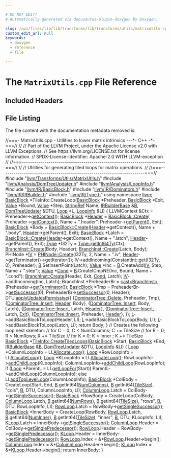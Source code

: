 ```yaml
---

# DO NOT EDIT!
# Automatically generated via docusaurus-plugin-doxygen by Doxygen.

slug: /api/files/lib/lib/transforms/lib/transforms/utils/matrixutils-cpp
custom_edit_url: null
keywords:
  - doxygen
  - reference
  - file

---
```





# The `MatrixUtils.cpp` File Reference

<DoxygenPage pluginConfig={pluginConfig}>



## Included Headers

<IncludesList>
<IncludesListItem
  filePath="llvm/Transforms/Utils/MatrixUtils.h"
  permalink="/docs/api/files/include/include/llvm/include/llvm/transforms/include/llvm/transforms/utils/matrixutils-h"
  isLocal="true" />
<IncludesListItem
  filePath="llvm/Analysis/DomTreeUpdater.h"
  permalink="/docs/api/files/include/include/llvm/include/llvm/analysis/domtreeupdater-h"
  isLocal="true" />
<IncludesListItem
  filePath="llvm/Analysis/LoopInfo.h"
  permalink="/docs/api/files/include/include/llvm/include/llvm/analysis/loopinfo-h"
  isLocal="true" />
<IncludesListItem
  filePath="llvm/IR/BasicBlock.h"
  permalink="/docs/api/files/include/include/llvm/include/llvm/ir/basicblock-h"
  isLocal="true" />
<IncludesListItem
  filePath="llvm/IR/Dominators.h"
  permalink="/docs/api/files/include/include/llvm/include/llvm/ir/dominators-h"
  isLocal="true" />
<IncludesListItem
  filePath="llvm/IR/IRBuilder.h"
  permalink="/docs/api/files/include/include/llvm/include/llvm/ir/irbuilder-h"
  isLocal="true" />
<IncludesListItem
  filePath="llvm/IR/Type.h"
  permalink="/docs/api/files/include/include/llvm/include/llvm/ir/type-h"
  isLocal="true" />
</IncludesList>


## File Listing

The file content with the documentation metadata removed is:

<ProgramListing>

<Link id="l00001" /><CodeLine lineNumber="1"><span class="doxyHighlightComment">//===- MatrixUtils.cpp - Utilities to lower matrix intrinsics ---&#42;- C++ -&#42;-===//</span></CodeLine>
<Link id="l00002" /><CodeLine lineNumber="2"><span class="doxyHighlightComment">//</span></CodeLine>
<Link id="l00003" /><CodeLine lineNumber="3"><span class="doxyHighlightComment">// Part of the LLVM Project, under the Apache License v2.0 with LLVM Exceptions.</span></CodeLine>
<Link id="l00004" /><CodeLine lineNumber="4"><span class="doxyHighlightComment">// See https://llvm.org/LICENSE.txt for license information.</span></CodeLine>
<Link id="l00005" /><CodeLine lineNumber="5"><span class="doxyHighlightComment">// SPDX-License-Identifier: Apache-2.0 WITH LLVM-exception</span></CodeLine>
<Link id="l00006" /><CodeLine lineNumber="6"><span class="doxyHighlightComment">//</span></CodeLine>
<Link id="l00007" /><CodeLine lineNumber="7"><span class="doxyHighlightComment">//===----------------------------------------------------------------------===//</span></CodeLine>
<Link id="l00008" /><CodeLine lineNumber="8"><span class="doxyHighlightComment">//</span></CodeLine>
<Link id="l00009" /><CodeLine lineNumber="9"><span class="doxyHighlightComment">// Utilities for generating tiled loops for matrix operations.</span></CodeLine>
<Link id="l00010" /><CodeLine lineNumber="10"><span class="doxyHighlightComment">//</span></CodeLine>
<Link id="l00011" /><CodeLine lineNumber="11"><span class="doxyHighlightComment">//===----------------------------------------------------------------------===//</span></CodeLine>
<Link id="l00012" /><CodeLine lineNumber="12"></CodeLine>
<Link id="l00013" /><CodeLine lineNumber="13"><span class="doxyHighlightPreprocessor">#include &quot;<a href="/docs/api/files/include/include/llvm/include/llvm/transforms/include/llvm/transforms/utils/matrixutils-h">llvm/Transforms/Utils/MatrixUtils.h</a>&quot;</span></CodeLine>
<Link id="l00014" /><CodeLine lineNumber="14"><span class="doxyHighlightPreprocessor">#include &quot;<a href="/docs/api/files/include/include/llvm/include/llvm/analysis/domtreeupdater-h">llvm/Analysis/DomTreeUpdater.h</a>&quot;</span></CodeLine>
<Link id="l00015" /><CodeLine lineNumber="15"><span class="doxyHighlightPreprocessor">#include &quot;<a href="/docs/api/files/include/include/llvm/include/llvm/analysis/loopinfo-h">llvm/Analysis/LoopInfo.h</a>&quot;</span></CodeLine>
<Link id="l00016" /><CodeLine lineNumber="16"><span class="doxyHighlightPreprocessor">#include &quot;<a href="/docs/api/files/include/include/llvm/include/llvm/ir/basicblock-h">llvm/IR/BasicBlock.h</a>&quot;</span></CodeLine>
<Link id="l00017" /><CodeLine lineNumber="17"><span class="doxyHighlightPreprocessor">#include &quot;<a href="/docs/api/files/include/include/llvm/include/llvm/ir/dominators-h">llvm/IR/Dominators.h</a>&quot;</span></CodeLine>
<Link id="l00018" /><CodeLine lineNumber="18"><span class="doxyHighlightPreprocessor">#include &quot;<a href="/docs/api/files/include/include/llvm/include/llvm/ir/irbuilder-h">llvm/IR/IRBuilder.h</a>&quot;</span></CodeLine>
<Link id="l00019" /><CodeLine lineNumber="19"><span class="doxyHighlightPreprocessor">#include &quot;<a href="/docs/api/files/include/include/llvm/include/llvm/ir/type-h">llvm/IR/Type.h</a>&quot;</span></CodeLine>
<Link id="l00020" /><CodeLine lineNumber="20"></CodeLine>
<Link id="l00021" /><CodeLine lineNumber="21"><span class="doxyHighlightKeyword">using namespace </span><span class="doxyHighlight"><a href="/docs/api/namespaces/llvm">llvm</a>;</span></CodeLine>
<Link id="l00022" /><CodeLine lineNumber="22"></CodeLine>
<Link id="l00023" /><CodeLine lineNumber="23"><span class="doxyHighlight"><a href="/docs/api/classes/llvm/basicblock">BasicBlock</a> &#42;TileInfo::CreateLoop(<a href="/docs/api/classes/llvm/basicblock">BasicBlock</a> &#42;Preheader, <a href="/docs/api/classes/llvm/basicblock">BasicBlock</a> &#42;Exit,</span></CodeLine>
<Link id="l00024" /><CodeLine lineNumber="24"><span class="doxyHighlight">                                 <a href="/docs/api/classes/llvm/value">Value</a> &#42;Bound, <a href="/docs/api/classes/llvm/value">Value</a> &#42;Step, <a href="/docs/api/classes/llvm/stringref">StringRef</a> Name,</span></CodeLine>
<Link id="l00025" /><CodeLine lineNumber="25"><span class="doxyHighlight">                                 <a href="/docs/api/classes/llvm/irbuilderbase">IRBuilderBase</a> &amp;<a href="/docs/api/files/lib/lib/ir/builtingcs-cpp/#ae76959fe811ba090de4cba69ac00f1da">B</a>, <a href="/docs/api/classes/llvm/domtreeupdater">DomTreeUpdater</a> &amp;DTU, <a href="/docs/api/classes/llvm/loop">Loop</a> &#42;L,</span></CodeLine>
<Link id="l00026" /><CodeLine lineNumber="26"><span class="doxyHighlight">                                 <a href="/docs/api/classes/llvm/loopinfo">LoopInfo</a> &amp;LI) &#123;</span></CodeLine>
<Link id="l00027" /><CodeLine lineNumber="27"><span class="doxyHighlight">  LLVMContext &amp;Ctx = Preheader-&gt;<a href="/docs/api/classes/llvm/basicblock/#aa286a0f7f5d38488d593bb7ef0ba183e">getContext</a>();</span></CodeLine>
<Link id="l00028" /><CodeLine lineNumber="28"><span class="doxyHighlight">  <a href="/docs/api/namespaces/llvm/isd/#a22ea9cec080dd5f4f47ba234c2f59110a8472e46f9e4db168c5610ecdfb05dbaf">BasicBlock</a> &#42;<a href="/docs/api/namespaces/anonymous-lvcompare-cpp-/#a1ad6686ca7dcf67bc791fff07fdf7818abf50d5e661106d0abe925af3c2e6f7e7">Header</a> = <a href="/docs/api/classes/llvm/basicblock/#a4a5b798214be930cf8e133c032ba0129">BasicBlock::Create</a>(</span></CodeLine>
<Link id="l00029" /><CodeLine lineNumber="29"><span class="doxyHighlight">      Preheader-&gt;<a href="/docs/api/classes/llvm/basicblock/#aa286a0f7f5d38488d593bb7ef0ba183e">getContext</a>(), Name + </span><span class="doxyHighlightStringLiteral">&quot;.header&quot;</span><span class="doxyHighlight">, Preheader-&gt;<a href="/docs/api/classes/llvm/basicblock/#a1b4bf7c97cdc8159fd73d48063f0b250">getParent</a>(), Exit);</span></CodeLine>
<Link id="l00030" /><CodeLine lineNumber="30"><span class="doxyHighlight">  <a href="/docs/api/namespaces/llvm/isd/#a22ea9cec080dd5f4f47ba234c2f59110a8472e46f9e4db168c5610ecdfb05dbaf">BasicBlock</a> &#42;Body = <a href="/docs/api/classes/llvm/basicblock/#a4a5b798214be930cf8e133c032ba0129">BasicBlock::Create</a>(<a href="/docs/api/namespaces/anonymous-lvcompare-cpp-/#a1ad6686ca7dcf67bc791fff07fdf7818abf50d5e661106d0abe925af3c2e6f7e7">Header</a>-&gt;getContext(), Name + </span><span class="doxyHighlightStringLiteral">&quot;.body&quot;</span><span class="doxyHighlight">,</span></CodeLine>
<Link id="l00031" /><CodeLine lineNumber="31"><span class="doxyHighlight">                                        <a href="/docs/api/namespaces/anonymous-lvcompare-cpp-/#a1ad6686ca7dcf67bc791fff07fdf7818abf50d5e661106d0abe925af3c2e6f7e7">Header</a>-&gt;getParent(), Exit);</span></CodeLine>
<Link id="l00032" /><CodeLine lineNumber="32"><span class="doxyHighlight">  <a href="/docs/api/namespaces/llvm/isd/#a22ea9cec080dd5f4f47ba234c2f59110a8472e46f9e4db168c5610ecdfb05dbaf">BasicBlock</a> &#42;Latch = <a href="/docs/api/classes/llvm/basicblock/#a4a5b798214be930cf8e133c032ba0129">BasicBlock::Create</a>(<a href="/docs/api/namespaces/anonymous-lvcompare-cpp-/#a1ad6686ca7dcf67bc791fff07fdf7818abf50d5e661106d0abe925af3c2e6f7e7">Header</a>-&gt;getContext(), Name + </span><span class="doxyHighlightStringLiteral">&quot;.latch&quot;</span><span class="doxyHighlight">,</span></CodeLine>
<Link id="l00033" /><CodeLine lineNumber="33"><span class="doxyHighlight">                                         <a href="/docs/api/namespaces/anonymous-lvcompare-cpp-/#a1ad6686ca7dcf67bc791fff07fdf7818abf50d5e661106d0abe925af3c2e6f7e7">Header</a>-&gt;getParent(), Exit);</span></CodeLine>
<Link id="l00034" /><CodeLine lineNumber="34"></CodeLine>
<Link id="l00035" /><CodeLine lineNumber="35"><span class="doxyHighlight">  <a href="/docs/api/files/include/include/llvm/include/llvm/demangle/itaniumdemangle-h/#a88ee8e4eea43084bd8964682683da88caa1fa27779242b4902f7ae3bdd5c6d508">Type</a> &#42;I32Ty = <a href="/docs/api/classes/llvm/type/#a05186fa23e4d11b9855a9599ba87a4b7">Type::getInt64Ty</a>(Ctx);</span></CodeLine>
<Link id="l00036" /><CodeLine lineNumber="36"><span class="doxyHighlight">  <a href="/docs/api/classes/llvm/branchinst/#a9f40e42226cee617c16cb1c447b115c5">BranchInst::Create</a>(Body, Header);</span></CodeLine>
<Link id="l00037" /><CodeLine lineNumber="37"><span class="doxyHighlight">  <a href="/docs/api/classes/llvm/branchinst/#a9f40e42226cee617c16cb1c447b115c5">BranchInst::Create</a>(Latch, Body);</span></CodeLine>
<Link id="l00038" /><CodeLine lineNumber="38"><span class="doxyHighlight">  PHINode &#42;<a href="/docs/api/files/lib/lib/support/lib/support/blake3/blake3-impl-h/#a78823051d1dad34b9b3d8120112e674d">IV</a> =</span></CodeLine>
<Link id="l00039" /><CodeLine lineNumber="39"><span class="doxyHighlight">      <a href="/docs/api/classes/llvm/phinode/#af4aba918a76ca15bde1be3e14572e475">PHINode::Create</a>(I32Ty, 2, Name + </span><span class="doxyHighlightStringLiteral">&quot;.iv&quot;</span><span class="doxyHighlight">, <a href="/docs/api/namespaces/anonymous-lvcompare-cpp-/#a1ad6686ca7dcf67bc791fff07fdf7818abf50d5e661106d0abe925af3c2e6f7e7">Header</a>-&gt;getTerminator()-&gt;getIterator());</span></CodeLine>
<Link id="l00040" /><CodeLine lineNumber="40"><span class="doxyHighlight">  <a href="/docs/api/files/lib/lib/support/lib/support/blake3/blake3-impl-h/#a78823051d1dad34b9b3d8120112e674d">IV</a>-&gt;addIncoming(ConstantInt::get(I32Ty, 0), Preheader);</span></CodeLine>
<Link id="l00041" /><CodeLine lineNumber="41"></CodeLine>
<Link id="l00042" /><CodeLine lineNumber="42"><span class="doxyHighlight">  <a href="/docs/api/files/lib/lib/ir/builtingcs-cpp/#ae76959fe811ba090de4cba69ac00f1da">B</a>.SetInsertPoint(Latch);</span></CodeLine>
<Link id="l00043" /><CodeLine lineNumber="43"><span class="doxyHighlight">  <a href="/docs/api/namespaces/llvm/#a066e2a31a13d6520e52ae1944f194662">Value</a> &#42;Inc = <a href="/docs/api/files/lib/lib/ir/builtingcs-cpp/#ae76959fe811ba090de4cba69ac00f1da">B</a>.CreateAdd(<a href="/docs/api/files/lib/lib/support/lib/support/blake3/blake3-impl-h/#a78823051d1dad34b9b3d8120112e674d">IV</a>, Step, Name + </span><span class="doxyHighlightStringLiteral">&quot;.step&quot;</span><span class="doxyHighlight">);</span></CodeLine>
<Link id="l00044" /><CodeLine lineNumber="44"><span class="doxyHighlight">  <a href="/docs/api/namespaces/llvm/#a066e2a31a13d6520e52ae1944f194662">Value</a> &#42;<a href="/docs/api/files/lib/lib/target/lib/target/riscv/riscvredundantcopyelimination-cpp/#a193847098793cdbab306803186676899">Cond</a> = <a href="/docs/api/files/lib/lib/ir/builtingcs-cpp/#ae76959fe811ba090de4cba69ac00f1da">B</a>.CreateICmpNE(Inc, Bound, Name + </span><span class="doxyHighlightStringLiteral">&quot;.cond&quot;</span><span class="doxyHighlight">);</span></CodeLine>
<Link id="l00045" /><CodeLine lineNumber="45"><span class="doxyHighlight">  <a href="/docs/api/classes/llvm/branchinst/#a9f40e42226cee617c16cb1c447b115c5">BranchInst::Create</a>(Header, Exit, <a href="/docs/api/files/lib/lib/target/lib/target/riscv/riscvredundantcopyelimination-cpp/#a193847098793cdbab306803186676899">Cond</a>, Latch);</span></CodeLine>
<Link id="l00046" /><CodeLine lineNumber="46"><span class="doxyHighlight">  <a href="/docs/api/files/lib/lib/support/lib/support/blake3/blake3-impl-h/#a78823051d1dad34b9b3d8120112e674d">IV</a>-&gt;addIncoming(Inc, Latch);</span></CodeLine>
<Link id="l00047" /><CodeLine lineNumber="47"></CodeLine>
<Link id="l00048" /><CodeLine lineNumber="48"><span class="doxyHighlight">  BranchInst &#42;PreheaderBr = <a href="/docs/api/namespaces/llvm/#ac4fc845f5ed92de63cd4474f128f5fc5">cast&lt;BranchInst&gt;</a>(Preheader-&gt;<a href="/docs/api/classes/llvm/basicblock/#aef9e9fcf4c5dfce90276ca16d91b8e46">getTerminator</a>());</span></CodeLine>
<Link id="l00049" /><CodeLine lineNumber="49"><span class="doxyHighlight">  <a href="/docs/api/namespaces/llvm/isd/#a22ea9cec080dd5f4f47ba234c2f59110a8472e46f9e4db168c5610ecdfb05dbaf">BasicBlock</a> &#42;Tmp = PreheaderBr-&gt;<a href="/docs/api/classes/llvm/branchinst/#aa05da2b94b366573d1651d5b163c521e">getSuccessor</a>(0);</span></CodeLine>
<Link id="l00050" /><CodeLine lineNumber="50"><span class="doxyHighlight">  PreheaderBr-&gt;<a href="/docs/api/classes/llvm/branchinst/#adc5e7f9c460c68455e826783d77f9a99">setSuccessor</a>(0, Header);</span></CodeLine>
<Link id="l00051" /><CodeLine lineNumber="51"><span class="doxyHighlight">  DTU.<a href="/docs/api/classes/llvm/genericdomtreeupdater/#a28512659006140e4ac78ee3a68043dd5">applyUpdatesPermissive</a>(&#123;</span></CodeLine>
<Link id="l00052" /><CodeLine lineNumber="52"><span class="doxyHighlight">      &#123;<a href="/docs/api/classes/llvm/dominatortreebase/#a71c91cbbfc1c0ecf9a69e10ccf739bd7">DominatorTree::Delete</a>, Preheader, Tmp&#125;,</span></CodeLine>
<Link id="l00053" /><CodeLine lineNumber="53"><span class="doxyHighlight">      &#123;<a href="/docs/api/classes/llvm/dominatortreebase/#a9aeeca2833810f01b20545a46fe22503">DominatorTree::Insert</a>, <a href="/docs/api/namespaces/anonymous-lvcompare-cpp-/#a1ad6686ca7dcf67bc791fff07fdf7818abf50d5e661106d0abe925af3c2e6f7e7">Header</a>, Body&#125;,</span></CodeLine>
<Link id="l00054" /><CodeLine lineNumber="54"><span class="doxyHighlight">      &#123;<a href="/docs/api/classes/llvm/dominatortreebase/#a9aeeca2833810f01b20545a46fe22503">DominatorTree::Insert</a>, Body, Latch&#125;,</span></CodeLine>
<Link id="l00055" /><CodeLine lineNumber="55"><span class="doxyHighlight">      &#123;<a href="/docs/api/classes/llvm/dominatortreebase/#a9aeeca2833810f01b20545a46fe22503">DominatorTree::Insert</a>, Latch, <a href="/docs/api/namespaces/anonymous-lvcompare-cpp-/#a1ad6686ca7dcf67bc791fff07fdf7818abf50d5e661106d0abe925af3c2e6f7e7">Header</a>&#125;,</span></CodeLine>
<Link id="l00056" /><CodeLine lineNumber="56"><span class="doxyHighlight">      &#123;<a href="/docs/api/classes/llvm/dominatortreebase/#a9aeeca2833810f01b20545a46fe22503">DominatorTree::Insert</a>, Latch, <a href="/docs/api/namespaces/llvm/coff/#ae7629a0652411dc2be61aea4fee2b39cacd4cef2a5a26efd5d75ecca95bc6ff24">Exit</a>&#125;,</span></CodeLine>
<Link id="l00057" /><CodeLine lineNumber="57"><span class="doxyHighlight">      &#123;<a href="/docs/api/classes/llvm/dominatortreebase/#a9aeeca2833810f01b20545a46fe22503">DominatorTree::Insert</a>, Preheader, <a href="/docs/api/namespaces/anonymous-lvcompare-cpp-/#a1ad6686ca7dcf67bc791fff07fdf7818abf50d5e661106d0abe925af3c2e6f7e7">Header</a>&#125;,</span></CodeLine>
<Link id="l00058" /><CodeLine lineNumber="58"><span class="doxyHighlight">  &#125;);</span></CodeLine>
<Link id="l00059" /><CodeLine lineNumber="59"></CodeLine>
<Link id="l00060" /><CodeLine lineNumber="60"><span class="doxyHighlight">  <a href="/docs/api/namespaces/llvm/m68k/#ab3a288f2953d8eca3e363959fc2cf38ead20caec3b48a1eef164cb4ca81ba2587">L</a>-&gt;addBasicBlockToLoop(Header, LI);</span></CodeLine>
<Link id="l00061" /><CodeLine lineNumber="61"><span class="doxyHighlight">  <a href="/docs/api/namespaces/llvm/m68k/#ab3a288f2953d8eca3e363959fc2cf38ead20caec3b48a1eef164cb4ca81ba2587">L</a>-&gt;addBasicBlockToLoop(Body, LI);</span></CodeLine>
<Link id="l00062" /><CodeLine lineNumber="62"><span class="doxyHighlight">  <a href="/docs/api/namespaces/llvm/m68k/#ab3a288f2953d8eca3e363959fc2cf38ead20caec3b48a1eef164cb4ca81ba2587">L</a>-&gt;addBasicBlockToLoop(Latch, LI);</span></CodeLine>
<Link id="l00063" /><CodeLine lineNumber="63"><span class="doxyHighlight">  </span><span class="doxyHighlightKeywordFlow">return</span><span class="doxyHighlight"> Body;</span></CodeLine>
<Link id="l00064" /><CodeLine lineNumber="64"><span class="doxyHighlight">&#125;</span></CodeLine>
<Link id="l00065" /><CodeLine lineNumber="65"></CodeLine>
<Link id="l00066" /><CodeLine lineNumber="66"><span class="doxyHighlightComment">// Creates the following loop nest skeleton:</span></CodeLine>
<Link id="l00067" /><CodeLine lineNumber="67"><span class="doxyHighlightComment">//  for C = 0; C &lt; NumColumns; C += TileSize</span></CodeLine>
<Link id="l00068" /><CodeLine lineNumber="68"><span class="doxyHighlightComment">//    for R = 0; R &lt; NumRows; R += TileSize</span></CodeLine>
<Link id="l00069" /><CodeLine lineNumber="69"><span class="doxyHighlightComment">//      for K = 0; K &lt; Inner ; K += TileSize</span></CodeLine>
<Link id="l00070" /><CodeLine lineNumber="70" lineLink="/docs/api/structs/llvm/tileinfo/#a8547d158fd9eb8e0cb27673ac3034a1c"><span class="doxyHighlight"><a href="/docs/api/classes/llvm/basicblock">BasicBlock</a> &#42;<a href="/docs/api/structs/llvm/tileinfo/#a8547d158fd9eb8e0cb27673ac3034a1c">TileInfo::CreateTiledLoops</a>(<a href="/docs/api/classes/llvm/basicblock">BasicBlock</a> &#42;Start, <a href="/docs/api/classes/llvm/basicblock">BasicBlock</a> &#42;End,</span></CodeLine>
<Link id="l00071" /><CodeLine lineNumber="71"><span class="doxyHighlight">                                       <a href="/docs/api/classes/llvm/irbuilderbase">IRBuilderBase</a> &amp;<a href="/docs/api/files/lib/lib/ir/builtingcs-cpp/#ae76959fe811ba090de4cba69ac00f1da">B</a>, <a href="/docs/api/classes/llvm/domtreeupdater">DomTreeUpdater</a> &amp;DTU,</span></CodeLine>
<Link id="l00072" /><CodeLine lineNumber="72"><span class="doxyHighlight">                                       <a href="/docs/api/classes/llvm/loopinfo">LoopInfo</a> &amp;LI) &#123;</span></CodeLine>
<Link id="l00073" /><CodeLine lineNumber="73"><span class="doxyHighlight">  <a href="/docs/api/classes/llvm/loop">Loop</a> &#42;ColumnLoopInfo = LI.<a href="/docs/api/classes/llvm/loopinfobase/#a5a0ae49bf720341774a25029fd23bf59">AllocateLoop</a>();</span></CodeLine>
<Link id="l00074" /><CodeLine lineNumber="74"><span class="doxyHighlight">  <a href="/docs/api/classes/llvm/loop">Loop</a> &#42;RowLoopInfo = LI.<a href="/docs/api/classes/llvm/loopinfobase/#a5a0ae49bf720341774a25029fd23bf59">AllocateLoop</a>();</span></CodeLine>
<Link id="l00075" /><CodeLine lineNumber="75"><span class="doxyHighlight">  <a href="/docs/api/classes/llvm/loop">Loop</a> &#42;KLoopInfo = LI.<a href="/docs/api/classes/llvm/loopinfobase/#a5a0ae49bf720341774a25029fd23bf59">AllocateLoop</a>();</span></CodeLine>
<Link id="l00076" /><CodeLine lineNumber="76"><span class="doxyHighlight">  RowLoopInfo-&gt;<a href="/docs/api/classes/llvm/loopbase/#a990a86b0de7a84a9f489d2034878e330">addChildLoop</a>(KLoopInfo);</span></CodeLine>
<Link id="l00077" /><CodeLine lineNumber="77"><span class="doxyHighlight">  ColumnLoopInfo-&gt;<a href="/docs/api/classes/llvm/loopbase/#a990a86b0de7a84a9f489d2034878e330">addChildLoop</a>(RowLoopInfo);</span></CodeLine>
<Link id="l00078" /><CodeLine lineNumber="78"><span class="doxyHighlight">  </span><span class="doxyHighlightKeywordFlow">if</span><span class="doxyHighlight"> (<a href="/docs/api/classes/llvm/loop">Loop</a> &#42;ParentL = LI.<a href="/docs/api/classes/llvm/loopinfobase/#ad61bd84d4988c90bf6c5cd62d8e7fb00">getLoopFor</a>(Start))</span></CodeLine>
<Link id="l00079" /><CodeLine lineNumber="79"><span class="doxyHighlight">    ParentL-&gt;addChildLoop(ColumnLoopInfo);</span></CodeLine>
<Link id="l00080" /><CodeLine lineNumber="80"><span class="doxyHighlight">  </span><span class="doxyHighlightKeywordFlow">else</span></CodeLine>
<Link id="l00081" /><CodeLine lineNumber="81"><span class="doxyHighlight">    LI.<a href="/docs/api/classes/llvm/loopinfobase/#a1e4ac7b073d744d43f3cb1a3660c03c3">addTopLevelLoop</a>(ColumnLoopInfo);</span></CodeLine>
<Link id="l00082" /><CodeLine lineNumber="82"></CodeLine>
<Link id="l00083" /><CodeLine lineNumber="83"><span class="doxyHighlight">  <a href="/docs/api/classes/llvm/basicblock">BasicBlock</a> &#42;ColBody =</span></CodeLine>
<Link id="l00084" /><CodeLine lineNumber="84"><span class="doxyHighlight">      CreateLoop(Start, End, <a href="/docs/api/files/lib/lib/ir/builtingcs-cpp/#ae76959fe811ba090de4cba69ac00f1da">B</a>.getInt64(<a href="/docs/api/structs/llvm/tileinfo/#a875ddebc5962ba98bd7e090f5951687e">NumColumns</a>), <a href="/docs/api/files/lib/lib/ir/builtingcs-cpp/#ae76959fe811ba090de4cba69ac00f1da">B</a>.getInt64(<a href="/docs/api/structs/llvm/tileinfo/#abea2744097436ef6ca24ccb940193ad3">TileSize</a>),</span></CodeLine>
<Link id="l00085" /><CodeLine lineNumber="85"><span class="doxyHighlight">                 </span><span class="doxyHighlightStringLiteral">&quot;cols&quot;</span><span class="doxyHighlight">, <a href="/docs/api/files/lib/lib/ir/builtingcs-cpp/#ae76959fe811ba090de4cba69ac00f1da">B</a>, DTU, ColumnLoopInfo, LI);</span></CodeLine>
<Link id="l00086" /><CodeLine lineNumber="86"><span class="doxyHighlight">  <a href="/docs/api/structs/llvm/tileinfo/#a3159a958f6b4f8b6d76d34964649237c">ColumnLoop</a>.Latch = ColBody-&gt;<a href="/docs/api/classes/llvm/basicblock/#a79c007dcf9fff57e1569e778d7885b5e">getSingleSuccessor</a>();</span></CodeLine>
<Link id="l00087" /><CodeLine lineNumber="87"><span class="doxyHighlight">  <a href="/docs/api/classes/llvm/basicblock">BasicBlock</a> &#42;RowBody =</span></CodeLine>
<Link id="l00088" /><CodeLine lineNumber="88"><span class="doxyHighlight">      CreateLoop(ColBody, <a href="/docs/api/structs/llvm/tileinfo/#a3159a958f6b4f8b6d76d34964649237c">ColumnLoop</a>.Latch, <a href="/docs/api/files/lib/lib/ir/builtingcs-cpp/#ae76959fe811ba090de4cba69ac00f1da">B</a>.getInt64(<a href="/docs/api/structs/llvm/tileinfo/#a4d7f66cf9378e5d805eb7487829c99fd">NumRows</a>),</span></CodeLine>
<Link id="l00089" /><CodeLine lineNumber="89"><span class="doxyHighlight">                 <a href="/docs/api/files/lib/lib/ir/builtingcs-cpp/#ae76959fe811ba090de4cba69ac00f1da">B</a>.getInt64(<a href="/docs/api/structs/llvm/tileinfo/#abea2744097436ef6ca24ccb940193ad3">TileSize</a>), </span><span class="doxyHighlightStringLiteral">&quot;rows&quot;</span><span class="doxyHighlight">, <a href="/docs/api/files/lib/lib/ir/builtingcs-cpp/#ae76959fe811ba090de4cba69ac00f1da">B</a>, DTU, RowLoopInfo, LI);</span></CodeLine>
<Link id="l00090" /><CodeLine lineNumber="90"><span class="doxyHighlight">  <a href="/docs/api/structs/llvm/tileinfo/#a3e06087e90c0e4057bdc3fe3b0ec5904">RowLoop</a>.Latch = RowBody-&gt;<a href="/docs/api/classes/llvm/basicblock/#a79c007dcf9fff57e1569e778d7885b5e">getSingleSuccessor</a>();</span></CodeLine>
<Link id="l00091" /><CodeLine lineNumber="91"></CodeLine>
<Link id="l00092" /><CodeLine lineNumber="92"><span class="doxyHighlight">  <a href="/docs/api/classes/llvm/basicblock">BasicBlock</a> &#42;InnerBody =</span></CodeLine>
<Link id="l00093" /><CodeLine lineNumber="93"><span class="doxyHighlight">      CreateLoop(RowBody, <a href="/docs/api/structs/llvm/tileinfo/#a3e06087e90c0e4057bdc3fe3b0ec5904">RowLoop</a>.Latch, <a href="/docs/api/files/lib/lib/ir/builtingcs-cpp/#ae76959fe811ba090de4cba69ac00f1da">B</a>.getInt64(<a href="/docs/api/structs/llvm/tileinfo/#a21b1735a7e34df5c9bb4f706fc6cfadc">NumInner</a>),</span></CodeLine>
<Link id="l00094" /><CodeLine lineNumber="94"><span class="doxyHighlight">                 <a href="/docs/api/files/lib/lib/ir/builtingcs-cpp/#ae76959fe811ba090de4cba69ac00f1da">B</a>.getInt64(<a href="/docs/api/structs/llvm/tileinfo/#abea2744097436ef6ca24ccb940193ad3">TileSize</a>), </span><span class="doxyHighlightStringLiteral">&quot;inner&quot;</span><span class="doxyHighlight">, <a href="/docs/api/files/lib/lib/ir/builtingcs-cpp/#ae76959fe811ba090de4cba69ac00f1da">B</a>, DTU, KLoopInfo, LI);</span></CodeLine>
<Link id="l00095" /><CodeLine lineNumber="95"><span class="doxyHighlight">  <a href="/docs/api/structs/llvm/tileinfo/#acf6bd724509861d665d98379be763344">KLoop</a>.Latch = InnerBody-&gt;<a href="/docs/api/classes/llvm/basicblock/#a79c007dcf9fff57e1569e778d7885b5e">getSingleSuccessor</a>();</span></CodeLine>
<Link id="l00096" /><CodeLine lineNumber="96"><span class="doxyHighlight">  <a href="/docs/api/structs/llvm/tileinfo/#a3159a958f6b4f8b6d76d34964649237c">ColumnLoop</a>.Header = ColBody-&gt;<a href="/docs/api/classes/llvm/basicblock/#a59fb91d1691350f7d1b8e8a114e3f2a4">getSinglePredecessor</a>();</span></CodeLine>
<Link id="l00097" /><CodeLine lineNumber="97"><span class="doxyHighlight">  <a href="/docs/api/structs/llvm/tileinfo/#a3e06087e90c0e4057bdc3fe3b0ec5904">RowLoop</a>.Header = RowBody-&gt;<a href="/docs/api/classes/llvm/basicblock/#a59fb91d1691350f7d1b8e8a114e3f2a4">getSinglePredecessor</a>();</span></CodeLine>
<Link id="l00098" /><CodeLine lineNumber="98"><span class="doxyHighlight">  <a href="/docs/api/structs/llvm/tileinfo/#acf6bd724509861d665d98379be763344">KLoop</a>.Header = InnerBody-&gt;<a href="/docs/api/classes/llvm/basicblock/#a59fb91d1691350f7d1b8e8a114e3f2a4">getSinglePredecessor</a>();</span></CodeLine>
<Link id="l00099" /><CodeLine lineNumber="99"><span class="doxyHighlight">  <a href="/docs/api/structs/llvm/tileinfo/#a3e06087e90c0e4057bdc3fe3b0ec5904">RowLoop</a>.Index = &amp;&#42;<a href="/docs/api/structs/llvm/tileinfo/#a3e06087e90c0e4057bdc3fe3b0ec5904">RowLoop</a>.Header-&gt;begin();</span></CodeLine>
<Link id="l00100" /><CodeLine lineNumber="100"><span class="doxyHighlight">  <a href="/docs/api/structs/llvm/tileinfo/#a3159a958f6b4f8b6d76d34964649237c">ColumnLoop</a>.Index = &amp;&#42;<a href="/docs/api/structs/llvm/tileinfo/#a3159a958f6b4f8b6d76d34964649237c">ColumnLoop</a>.Header-&gt;begin();</span></CodeLine>
<Link id="l00101" /><CodeLine lineNumber="101"><span class="doxyHighlight">  <a href="/docs/api/structs/llvm/tileinfo/#acf6bd724509861d665d98379be763344">KLoop</a>.Index = &amp;&#42;<a href="/docs/api/structs/llvm/tileinfo/#acf6bd724509861d665d98379be763344">KLoop</a>.Header-&gt;begin();</span></CodeLine>
<Link id="l00102" /><CodeLine lineNumber="102"></CodeLine>
<Link id="l00103" /><CodeLine lineNumber="103"><span class="doxyHighlight">  </span><span class="doxyHighlightKeywordFlow">return</span><span class="doxyHighlight"> InnerBody;</span></CodeLine>
<Link id="l00104" /><CodeLine lineNumber="104"><span class="doxyHighlight">&#125;</span></CodeLine>

</ProgramListing>


</DoxygenPage>
